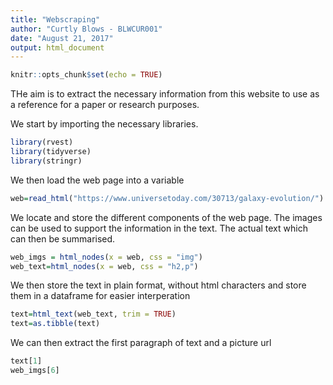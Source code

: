 ```yaml
---
title: "Webscraping"
author: "Curtly Blows - BLWCUR001"
date: "August 21, 2017"
output: html_document
---
```


```r
knitr::opts_chunk$set(echo = TRUE)
```
THe aim is to extract the necessary information from this website to use as a reference for a paper or research purposes.

We start by importing the necessary libraries.

```r
library(rvest)
library(tidyverse)
library(stringr)
```
We then load the web page into a variable
```r
web=read_html("https://www.universetoday.com/30713/galaxy-evolution/")
```
We locate and store the different components of the web page. The images can be used to support the information in the text. The actual text which can then be summarised.
```r
web_imgs = html_nodes(x = web, css = "img")
web_text=html_nodes(x = web, css = "h2,p")
```
We then store the text in plain format, without html characters and store them in a dataframe for easier interperation
```r
text=html_text(web_text, trim = TRUE)
text=as.tibble(text)
```
We can then extract the first paragraph of text and a picture url 
```r
text[1]
web_imgs[6]
```

